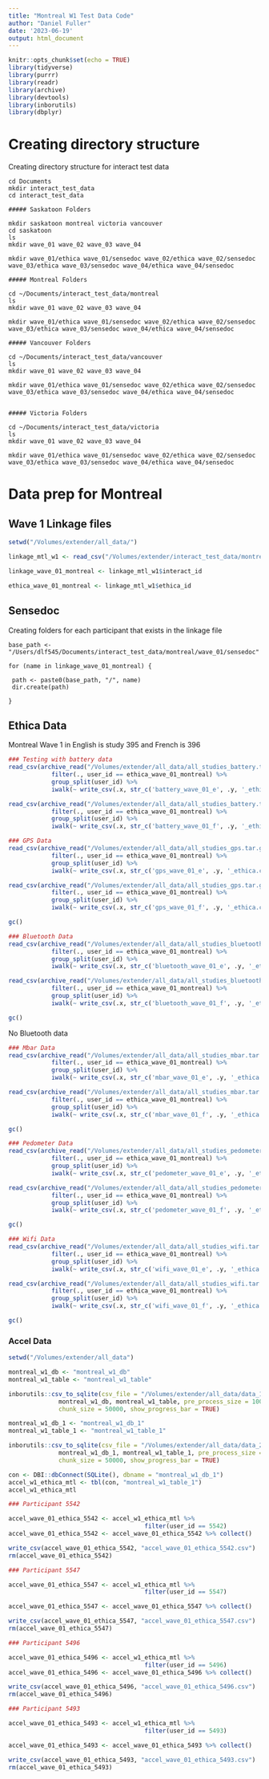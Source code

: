 ```yaml
---
title: "Montreal W1 Test Data Code"
author: "Daniel Fuller"
date: '2023-06-19'
output: html_document
---
```


```r
knitr::opts_chunk$set(echo = TRUE)
library(tidyverse)
library(purrr)
library(readr)
library(archive)
library(devtools)
library(inborutils)
library(dbplyr)
```

# Creating directory structure

Creating directory structure for interact test data

```{}
cd Documents
mkdir interact_test_data
cd interact_test_data

##### Saskatoon Folders

mkdir saskatoon montreal victoria vancouver
cd saskatoon
ls 
mkdir wave_01 wave_02 wave_03 wave_04

mkdir wave_01/ethica wave_01/sensedoc wave_02/ethica wave_02/sensedoc wave_03/ethica wave_03/sensedoc wave_04/ethica wave_04/sensedoc

##### Montreal Folders

cd ~/Documents/interact_test_data/montreal
ls 
mkdir wave_01 wave_02 wave_03 wave_04

mkdir wave_01/ethica wave_01/sensedoc wave_02/ethica wave_02/sensedoc wave_03/ethica wave_03/sensedoc wave_04/ethica wave_04/sensedoc

##### Vancouver Folders

cd ~/Documents/interact_test_data/vancouver
ls 
mkdir wave_01 wave_02 wave_03 wave_04

mkdir wave_01/ethica wave_01/sensedoc wave_02/ethica wave_02/sensedoc wave_03/ethica wave_03/sensedoc wave_04/ethica wave_04/sensedoc


##### Victoria Folders

cd ~/Documents/interact_test_data/victoria
ls 
mkdir wave_01 wave_02 wave_03 wave_04

mkdir wave_01/ethica wave_01/sensedoc wave_02/ethica wave_02/sensedoc wave_03/ethica wave_03/sensedoc wave_04/ethica wave_04/sensedoc
```

# Data prep for Montreal

## Wave 1 Linkage files

```r
setwd("/Volumes/extender/all_data/")

linkage_mtl_w1 <- read_csv("/Volumes/extender/interact_test_data/montreal/wave_01/linkage_wave_01_montreal.csv")

linkage_wave_01_montreal <- linkage_mtl_w1$interact_id

ethica_wave_01_montreal <- linkage_mtl_w1$ethica_id
```

## Sensedoc 

Creating folders for each participant that exists in the linkage file

```{}
base_path <- "/Users/dlf545/Documents/interact_test_data/montreal/wave_01/sensedoc"

for (name in linkage_wave_01_montreal) {

 path <- paste0(base_path, "/", name)
 dir.create(path)

}
```

## Ethica Data

Montreal Wave 1 in English is study 395 and French is 396

```r
### Testing with battery data
read_csv(archive_read("/Volumes/extender/all_data/all_studies_battery.tar.gz", file = "395_battery.csv")) %>%
            filter(., user_id == ethica_wave_01_montreal) %>%
            group_split(user_id) %>%
            iwalk(~ write_csv(.x, str_c('battery_wave_01_e', .y, '_ethica.csv')))

read_csv(archive_read("/Volumes/extender/all_data/all_studies_battery.tar.gz", file = "396_battery.csv")) %>%
            filter(., user_id == ethica_wave_01_montreal) %>%
            group_split(user_id) %>%
            iwalk(~ write_csv(.x, str_c('battery_wave_01_f', .y, '_ethica.csv')))
```

```r
### GPS Data
read_csv(archive_read("/Volumes/extender/all_data/all_studies_gps.tar.gz", file = "395_gps.csv")) %>%
            filter(., user_id == ethica_wave_01_montreal) %>%
            group_split(user_id) %>%
            iwalk(~ write_csv(.x, str_c('gps_wave_01_e', .y, '_ethica.csv')))

read_csv(archive_read("/Volumes/extender/all_data/all_studies_gps.tar.gz", file = "396_gps.csv")) %>%
            filter(., user_id == ethica_wave_01_montreal) %>%
            group_split(user_id) %>%
            iwalk(~ write_csv(.x, str_c('gps_wave_01_f', .y, '_ethica.csv')))

gc()
```

```r
### Bluetooth Data
read_csv(archive_read("/Volumes/extender/all_data/all_studies_bluetooth.tar.gz", file = "395_bluetooth.csv")) %>%
            filter(., user_id == ethica_wave_01_montreal) %>%
            group_split(user_id) %>%
            iwalk(~ write_csv(.x, str_c('bluetooth_wave_01_e', .y, '_ethica.csv')))

read_csv(archive_read("/Volumes/extender/all_data/all_studies_bluetooth.tar.gz", file = "396_bluetooth.csv")) %>%
            filter(., user_id == ethica_wave_01_montreal) %>%
            group_split(user_id) %>%
            iwalk(~ write_csv(.x, str_c('bluetooth_wave_01_f', .y, '_ethica.csv')))

gc()
```

No Bluetooth data

```r
### Mbar Data
read_csv(archive_read("/Volumes/extender/all_data/all_studies_mbar.tar.gz", file = "395_mb_activity_rec.csv")) %>%
            filter(., user_id == ethica_wave_01_montreal) %>%
            group_split(user_id) %>%
            iwalk(~ write_csv(.x, str_c('mbar_wave_01_e', .y, '_ethica.csv')))

read_csv(archive_read("/Volumes/extender/all_data/all_studies_mbar.tar.gz", file = "396_mb_activity_rec.csv")) %>%
            filter(., user_id == ethica_wave_01_montreal) %>%
            group_split(user_id) %>%
            iwalk(~ write_csv(.x, str_c('mbar_wave_01_f', .y, '_ethica.csv')))

gc()
```

```r
### Pedometer Data
read_csv(archive_read("/Volumes/extender/all_data/all_studies_pedometer.tar.gz", file = "395_pedometer.csv")) %>%
            filter(., user_id == ethica_wave_01_montreal) %>%
            group_split(user_id) %>%
            iwalk(~ write_csv(.x, str_c('pedometer_wave_01_e', .y, '_ethica.csv')))

read_csv(archive_read("/Volumes/extender/all_data/all_studies_pedometer.tar.gz", file = "396_pedometer.csv")) %>%
            filter(., user_id == ethica_wave_01_montreal) %>%
            group_split(user_id) %>%
            iwalk(~ write_csv(.x, str_c('pedometer_wave_01_f', .y, '_ethica.csv')))

gc()
```

```r
### Wifi Data
read_csv(archive_read("/Volumes/extender/all_data/all_studies_wifi.tar.gz", file = "395_wifi.csv")) %>%
            filter(., user_id == ethica_wave_01_montreal) %>%
            group_split(user_id) %>%
            iwalk(~ write_csv(.x, str_c('wifi_wave_01_e', .y, '_ethica.csv')))

read_csv(archive_read("/Volumes/extender/all_data/all_studies_wifi.tar.gz", file = "396_wifi.csv")) %>%
            filter(., user_id == ethica_wave_01_montreal) %>%
            group_split(user_id) %>%
            iwalk(~ write_csv(.x, str_c('wifi_wave_01_f', .y, '_ethica.csv')))

gc()
```

### Accel Data


```r
setwd("/Volumes/extender/all_data")

montreal_w1_db <- "montreal_w1_db"
montreal_w1_table <- "montreal_w1_table"

inborutils::csv_to_sqlite(csv_file = "/Volumes/extender/all_data/data_1.csv", 
              montreal_w1_db, montreal_w1_table, pre_process_size = 1000, 
              chunk_size = 50000, show_progress_bar = TRUE)

montreal_w1_db_1 <- "montreal_w1_db_1"
montreal_w1_table_1 <- "montreal_w1_table_1"

inborutils::csv_to_sqlite(csv_file = "/Volumes/extender/all_data/data_2.csv", 
              montreal_w1_db_1, montreal_w1_table_1, pre_process_size = 1000, 
              chunk_size = 50000, show_progress_bar = TRUE)

con <- DBI::dbConnect(SQLite(), dbname = "montreal_w1_db_1")
accel_w1_ethica_mtl <- tbl(con, "montreal_w1_table_1")
accel_w1_ethica_mtl
```

```r
### Participant 5542

accel_wave_01_ethica_5542 <- accel_w1_ethica_mtl %>% 
                                      filter(user_id == 5542) 
accel_wave_01_ethica_5542 <- accel_wave_01_ethica_5542 %>% collect()

write_csv(accel_wave_01_ethica_5542, "accel_wave_01_ethica_5542.csv")
rm(accel_wave_01_ethica_5542)

### Participant 5547

accel_wave_01_ethica_5547 <- accel_w1_ethica_mtl %>% 
                                      filter(user_id == 5547) 

accel_wave_01_ethica_5547 <- accel_wave_01_ethica_5547 %>% collect()

write_csv(accel_wave_01_ethica_5547, "accel_wave_01_ethica_5547.csv")
rm(accel_wave_01_ethica_5547)

### Participant 5496

accel_wave_01_ethica_5496 <- accel_w1_ethica_mtl %>% 
                                      filter(user_id == 5496) 
accel_wave_01_ethica_5496 <- accel_wave_01_ethica_5496 %>% collect()

write_csv(accel_wave_01_ethica_5496, "accel_wave_01_ethica_5496.csv")
rm(accel_wave_01_ethica_5496)

### Participant 5493

accel_wave_01_ethica_5493 <- accel_w1_ethica_mtl %>% 
                                      filter(user_id == 5493) 

accel_wave_01_ethica_5493 <- accel_wave_01_ethica_5493 %>% collect()

write_csv(accel_wave_01_ethica_5493, "accel_wave_01_ethica_5493.csv")
rm(accel_wave_01_ethica_5493)
```